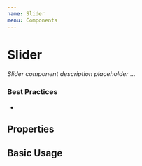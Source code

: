 ```yaml
---
name: Slider
menu: Components
---
```



# Slider

_Slider component description placeholder ..._

### Best Practices

-

## Properties

<Props of={Slider} />

## Basic Usage

<Slider></Slider>
